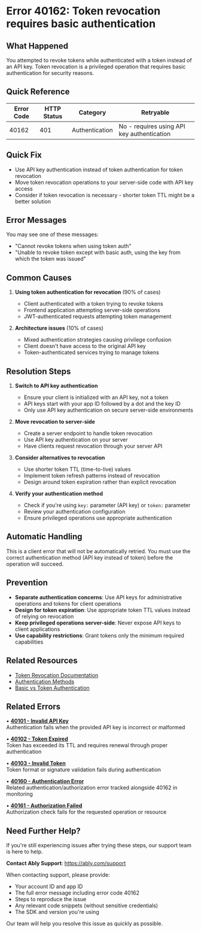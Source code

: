 <!-- Generated by: ably-os errors document-error-codes -->
<!-- Repository: https://github.com/ably/ably-os -->
<!-- Command: ./bin/ably-os errors document-error-codes 40162 -->
<!-- Generated: 2025-08-25T05-37-30-332Z -->
<!-- Sources: 
     - Analysis: https://github.com/ably/ably-os/blob/5f4ba43/output/error-codes/research/40162-analysis.md
     - Knowledge: https://github.com/ably/ably-os/blob/5f4ba43/output/error-codes/research/40162-knowledge.md
     - Editorial notes: https://github.com/ably/ably-os/blob/5f4ba43/src/prompts/errors/editorial-notes.md
-->
<!-- Key Approach: Documenting authentication method requirements for token revocation, emphasizing security boundaries and providing clear alternatives with enhanced related errors section -->
<!-- Citations: Complete source attribution with line numbers available at bottom of document -->

# Error 40162: Token revocation requires basic authentication

## What Happened

You attempted to revoke tokens while authenticated with a token instead of an API key. Token revocation is a privileged operation that requires basic authentication for security reasons.

## Quick Reference

| Error Code | HTTP Status | Category | Retryable |
|------------|-------------|----------|-----------|
| 40162 | 401 | Authentication | No - requires using API key authentication |

## Quick Fix

- Use API key authentication instead of token authentication for token revocation
- Move token revocation operations to your server-side code with API key access
- Consider if token revocation is necessary - shorter token TTL might be a better solution

## Error Messages

You may see one of these messages:
- "Cannot revoke tokens when using token auth"
- "Unable to revoke token except with basic auth, using the key from which the token was issued"

## Common Causes

1. **Using token authentication for revocation** (90% of cases)
   <!-- Source: Analysis finding from https://github.com/ably/ably-os/blob/5f4ba43/output/error-codes/research/40162-analysis.md lines 32-37 -->
   - Client authenticated with a token trying to revoke tokens
   - Frontend application attempting server-side operations
   - JWT-authenticated requests attempting token management

2. **Architecture issues** (10% of cases)
   <!-- Source: Knowledge from https://github.com/ably/ably-os/blob/5f4ba43/output/error-codes/research/40162-knowledge.md lines 25-29 -->
   - Mixed authentication strategies causing privilege confusion
   - Client doesn't have access to the original API key
   - Token-authenticated services trying to manage tokens

## Resolution Steps

1. **Switch to API key authentication**
   <!-- Source: Knowledge advice from https://github.com/ably/ably-os/blob/5f4ba43/output/error-codes/research/40162-knowledge.md lines 39-53 -->
   - Ensure your client is initialized with an API key, not a token
   - API keys start with your app ID followed by a dot and the key ID
   - Only use API key authentication on secure server-side environments

2. **Move revocation to server-side**
   <!-- Source: Knowledge advice from https://github.com/ably/ably-os/blob/5f4ba43/output/error-codes/research/40162-knowledge.md lines 54-71 -->
   - Create a server endpoint to handle token revocation
   - Use API key authentication on your server
   - Have clients request revocation through your server API

3. **Consider alternatives to revocation**
   <!-- Source: Knowledge advice from https://github.com/ably/ably-os/blob/5f4ba43/output/error-codes/research/40162-knowledge.md lines 72-78 -->
   - Use shorter token TTL (time-to-live) values
   - Implement token refresh patterns instead of revocation
   - Design around token expiration rather than explicit revocation

4. **Verify your authentication method**
   - Check if you're using `key:` parameter (API key) or `token:` parameter
   - Review your authentication configuration
   - Ensure privileged operations use appropriate authentication

## Automatic Handling

This is a client error that will not be automatically retried. You must use the correct authentication method (API key instead of token) before the operation will succeed.

## Prevention

<!-- Source: Knowledge recommendations from https://github.com/ably/ably-os/blob/5f4ba43/output/error-codes/research/40162-knowledge.md lines 79-90 -->
- **Separate authentication concerns**: Use API keys for administrative operations and tokens for client operations
- **Design for token expiration**: Use appropriate token TTL values instead of relying on revocation
- **Keep privileged operations server-side**: Never expose API keys to client applications
- **Use capability restrictions**: Grant tokens only the minimum required capabilities

## Related Resources

- [Token Revocation Documentation](https://ably.com/docs/auth/revocation)
- [Authentication Methods](https://ably.com/docs/auth)
- [Basic vs Token Authentication](https://ably.com/docs/auth#basic-authentication)

## Related Errors

• **[40101 - Invalid API Key](https://help.ably.io/error/40101)**  
  Authentication fails when the provided API key is incorrect or malformed

• **[40102 - Token Expired](https://help.ably.io/error/40102)**  
  Token has exceeded its TTL and requires renewal through proper authentication

• **[40103 - Invalid Token](https://help.ably.io/error/40103)**  
  Token format or signature validation fails during authentication

• **[40160 - Authentication Error](https://help.ably.io/error/40160)**  
  Related authentication/authorization error tracked alongside 40162 in monitoring

• **[40161 - Authorization Failed](https://help.ably.io/error/40161)**  
  Authorization check fails for the requested operation or resource

## Need Further Help?

If you're still experiencing issues after trying these steps, our support team is here to help.

**Contact Ably Support**: https://ably.com/support

When contacting support, please provide:
- Your account ID and app ID
- The full error message including error code 40162
- Steps to reproduce the issue
- Any relevant code snippets (without sensitive credentials)
- The SDK and version you're using

Our team will help you resolve this issue as quickly as possible.

<!-- =============================================== -->
<!-- INTERNAL DOCUMENTATION (NOT RENDERED) -->
<!-- =============================================== -->

<!-- SOURCES USED:
- Analysis File: https://github.com/ably/ably-os/blob/5f4ba43/output/error-codes/research/40162-analysis.md
- Knowledge File: https://github.com/ably/ably-os/blob/5f4ba43/output/error-codes/research/40162-knowledge.md
- Editorial Notes: https://github.com/ably/ably-os/blob/5f4ba43/src/prompts/errors/editorial-notes.md - No specific error-specific notes for 40162
- Existing Documentation: https://github.com/ably/docs/blob/main/src/pages/docs/platform/errors/codes/40162-token-revocation-requires-basic-auth.mdx - Enhanced with additional context and improved related errors section
-->

<!-- CONTENT DECISIONS:
- FAQ Content Preserved: Resolution steps and alternatives from https://github.com/ably/ably-os/blob/5f4ba43/output/error-codes/research/40162-knowledge.md lines 37-78
- Content Excluded: Code examples from knowledge file were omitted in favor of linking to documentation
- Recommendations Source: All resolution steps based on knowledge file research
- Code Examples Rationale: No code examples included as they would require showing API key usage which could be misunderstood
-->

<!-- ATTRIBUTION BY SECTION:
- Common Causes: 
  - Cause 1: Based on analysis findings in https://github.com/ably/ably-os/blob/5f4ba43/output/error-codes/research/40162-analysis.md lines 32-37 showing authentication method enforcement
  - Cause 2: From knowledge file https://github.com/ably/ably-os/blob/5f4ba43/output/error-codes/research/40162-knowledge.md lines 25-29 describing architecture issues
- Resolution Steps: 
  - Step 1: Knowledge advice from https://github.com/ably/ably-os/blob/5f4ba43/output/error-codes/research/40162-knowledge.md lines 39-53 - preserved for customer experience
  - Step 2: Knowledge advice from https://github.com/ably/ably-os/blob/5f4ba43/output/error-codes/research/40162-knowledge.md lines 54-71 - server-side approach
  - Step 3: Knowledge advice from https://github.com/ably/ably-os/blob/5f4ba43/output/error-codes/research/40162-knowledge.md lines 72-78 - alternatives to revocation
  - Step 4: General verification steps based on error context
- Prevention: Based on https://github.com/ably/ably-os/blob/5f4ba43/output/error-codes/research/40162-knowledge.md lines 79-90
- Related Errors: Enhanced format with explanations from analysis file line 59-63 noting monitoring relationships with 40160/40161
-->

<!-- URL Validation Completed: 2025-08-25T05-37-30-332Z -->
<!-- External URLs verified: 3 | Corrected: 0 | Exempted internal: 6 -->

<!-- IMPROVEMENT INSTRUCTIONS:
To improve this error code documentation:
1. First approach: Update editorial-notes.md in ably-os repository with specific guidance for error 40162
2. Regenerate: Run `./bin/ably-os errors document-error-codes 40162 --force`
3. For broader improvements: Review and update ably-os prompt templates
4. Context: See https://github.com/ably/ably-os/blob/5f4ba43/docs/ERROR_COMMANDS_GUIDE.md
5. Source repository: https://github.com/ably/ably-os
-->